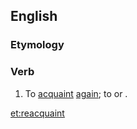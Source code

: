 ==English==

===Etymology===
{{prefix|re|acquaint}}

===Verb===
{{en-verb}}

# To [[acquaint]] [[again]]; to {{l|en|reintroduce}} or {{l|en|refamiliarise}}.

[[et:reacquaint]]